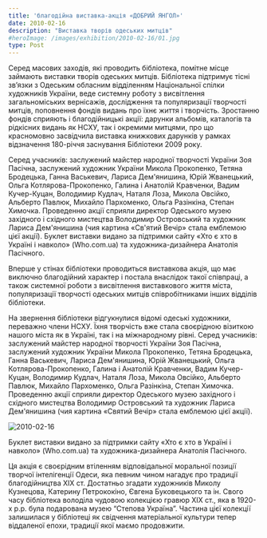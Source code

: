 ```yaml
---
title: 'благодійна виставка-акція «ДОБРИЙ ЯНГОЛ»'
date: 2010-02-16
description: "Виставка творів одеських митців"
#heroImage: /images/exhibition/2010-02-16/01.jpg
type: Post
---
```


Серед масових заходів, які проводить бібліотека, помітне місце займають виставки творів одеських митців. Бібліотека підтримує тісні зв’язки з Одеським обласним відділенням Національної спілки художників України, веде системну роботу з висвітлення загальноміських вернісажів, дослідження та популяризації творчості митців, поповнення фондів видань про їхнє життя і творчість. Зростанню фондів сприяють і благодійницькі акції: дарунки альбомів, каталогів та рідкісних видань як НСХУ, так і окремими митцями, про що красномовно засвідчила виставка книжкових дарунків у рамках відзначення 180-річчя заснування Бібліотеки 2009 року. 

Серед учасників: заслужений майстер народної творчості України Зоя Пасічна, заслужений художник України Микола Прокопенко, Тетяна Бродецька, Ганна Васькевич, Лариса Дем'янишина, Юрій Жванецький, Ольга Котлярова-Прокопенко, Галина і Анатолій Кравченки, Вадим Кучер-Куцан, Володимир Кудлач, Наталя Лоза, Микола Овсійко, Альберто Павлюк, Михайло Пархоменко, Ольга Разінкіна, Степан Химочка. Проведенню акції сприяли директор Одеського музею західного і східного мистецтва Володимир Островський та художник Лариса Дем'янишина (чия картина «Св'ятий Вечір» стала емблемою цієї акції). Буклет виставки видано за підтримки сайту «Хто є хто в Україні і навколо» (Who.com.ua) та художника-дизайнера Анатолія Пасічного.

Вперше у стінах бібліотеки проводиться виставкова акція, що має виключно благодійний характер і постала внаслідок такої співпраці, а також системної роботи з висвітлення виставкового життя міста, популяризації творчості одеських митців співробітниками інших відділів бібліотеки.

На звернення бібліотеки відгукнулися відомі одеські художники, переважно члени НСХУ. Їхня творчість вже стала своєрідною візиткою нашого міста як в Україні, так і на міжнародному рівні. Серед учасників: заслужений майстер народної творчості України Зоя Пасічна, заслужений художник України Микола Прокопенко, Тетяна Бродецька, Ганна Васькевич, Лариса Дем'янишина, Юрій Жванецький, Ольга Котлярова-Прокопенко, Галина і Анатолій Кравченки, Вадим Кучер-Куцан, Володимир Кудлач, Наталя Лоза, Микола Овсійко, Альберто Павлюк, Михайло Пархоменко, Ольга Разінкіна, Степан Химочка. Проведенню акції сприяли директор Одеського музею західного і східного мистецтва Володимир Островський та художник Лариса Дем'янишина (чия картина «Святий Вечір» стала емблемою цієї акції).

![2010-02-16](/images/exhibition/2010-02-16/02.jpg)

 Буклет виставки видано за підтримки сайту «Хто є хто в Україні і навколо» (Who.com.ua) та художника-дизайнера Анатолія Пасічного.

Ця акція є своєрідним втіленням відповідальної моральної позиції творчої інтелігенції Одеси, яка певним чином нагадує про традиції благодійництва ХІХ ст. Достатньо згадати художників Миколу Кузнецова, Катерину Петрококіно, Євгена Буковецького та ін. Свого часу бібліотека володіла чудовою колекцією гравюр ХІХ ст., яка в 1920-х р.р. була подарована музею “Степова Україна”. Частина цієї колекції залишилася у бібліотеці як свідчення матеріальної культури тепер віддаленої епохи, традиції якої маємо продовжити. 
